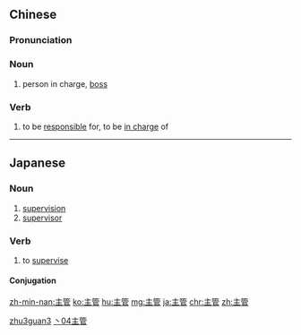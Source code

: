 ==Chinese==
{{zh-forms}}

===Pronunciation===
{{zh-pron
|m=zhǔguǎn
|c=zyu2 gun2
|h=pfs=chú-kón
|mn=chú-koán
|cat=n,v
}}

===Noun===
{{zh-noun}}

# person in charge, [[boss]]
#: {{zh-x|假如 給 你 一個 機會 當 '''主管'''，你 如何 解決 實際 問題 ?|If given a chance to be a chief, how do you solve practical problems?}}

===Verb===
{{zh-verb}}

# to be [[responsible]] for, to be [[in charge]] of

[[Category:Advanced Mandarin|zhu3guan3]]
[[Category:Advanced Mandarin|丶04主管]]

----

==Japanese==
{{ja-kanjitab|しゅ|かん|yomi=on}}

===Noun===
{{ja-noun|しゅかん}}

# [[supervision]]
# [[supervisor]]

===Verb===
{{ja-verb-suru|tr=trans|しゅかん}}

# to [[supervise]]

====Conjugation====
{{ja-suru|しゅかん}}

[[zh-min-nan:主管]]
[[ko:主管]]
[[hu:主管]]
[[mg:主管]]
[[ja:主管]]
[[chr:主管]]
[[zh:主管]]
